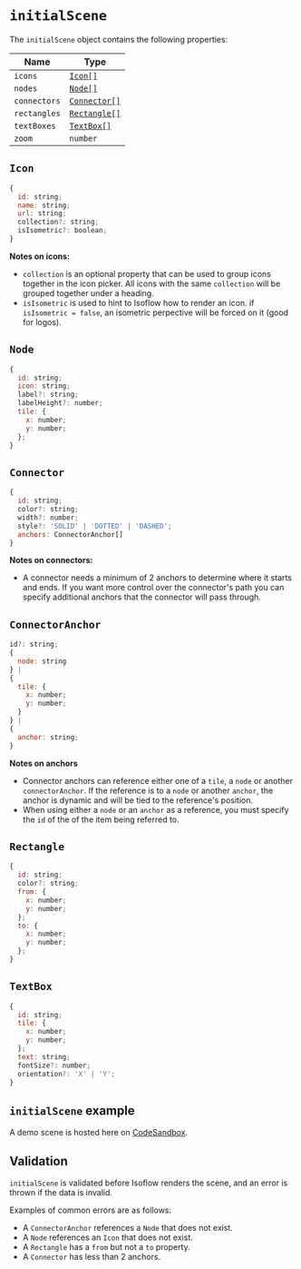 # `initialScene`

The `initialScene` object contains the following properties:

| Name | Type |
| --- | --- |
| `icons` | [`Icon[]`](#icon) |
| `nodes` | [`Node[]`](#node) |
| `connectors` | [`Connector[]`](#connector) |
| `rectangles` | [`Rectangle[]`](#rectangle) |
| `textBoxes` | [`TextBox[]`](#textbox) |
| `zoom` | `number` |

## `Icon`

```js
{
  id: string;
  name: string;
  url: string;
  collection?: string;
  isIsometric?: boolean;
}
```

**Notes on icons:**
- `collection` is an optional property that can be used to group icons together in the icon picker.  All icons with the same `collection` will be grouped together under a heading.
- `isIsometric` is used to hint to Isoflow how to render an icon.  if `isIsometric = false`, an isometric perpective will be forced on it (good for logos).

## `Node`

```js
{
  id: string;
  icon: string;
  label?: string;
  labelHeight?: number;
  tile: {
    x: number;
    y: number;
  };
}
```

## `Connector`

```js
{
  id: string;
  color?: string;
  width?: number;
  style?: 'SOLID' | 'DOTTED' | 'DASHED';
  anchors: ConnectorAnchor[]
}
```

**Notes on connectors:**
- A connector needs a minimum of 2 anchors to determine where it starts and ends. If you want more control over the connector's path you can specify additional anchors that the connector will pass through.

## `ConnectorAnchor`

```js
id?: string;
{
  node: string 
} |
{
  tile: {
    x: number;
    y: number;
  }
} |
{
  anchor: string;
}
```

**Notes on anchors**
- Connector anchors can reference either one of a `tile`, a `node` or another `connectorAnchor`.  If the reference is to a `node` or another `anchor`, the anchor is dynamic and will be tied to the reference's position.
- When using either a `node` or an `anchor` as a reference, you must specify the `id` of the of the item being referred to.

## `Rectangle`

```js
{
  id: string;
  color?: string;
  from: {
    x: number;
    y: number;
  };
  to: {
    x: number;
    y: number;
  };
}
```

## `TextBox`

```js
{
  id: string;
  tile: {
    x: number;
    y: number;
  };
  text: string;
  fontSize?: number;
  orientation?: 'X' | 'Y';
}
```

## `initialScene` example
A demo scene is hosted here on [CodeSandbox](https://codesandbox.io/p/sandbox/github/markmanx/isoflow/tree/main).

## Validation
`initialScene` is validated before Isoflow renders the scene, and an error is thrown if the data is invalid.

Examples of common errors are as follows:
- A `ConnectorAnchor` references a `Node` that does not exist.
- A `Node` references an `Icon` that does not exist.
- A `Rectangle` has a `from` but not a `to` property.
- A `Connector` has less than 2 anchors.